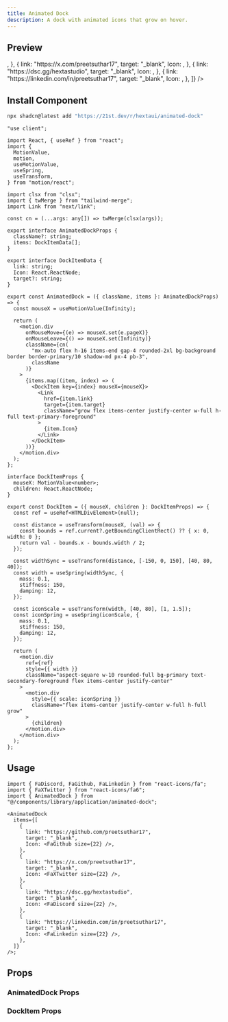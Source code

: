 ```yaml
---
title: Animated Dock
description: A dock with animated icons that grow on hover.
---
```




## Preview

<PreviewContainer>
  <AnimatedDock
    items={[
      {
        link: "https://github.com/preetsuthar17",
        target: "_blank",
        Icon: <FaGithub size={22} />,
      },
      {
        link: "https://x.com/preetsuthar17",
        target: "_blank",
        Icon: <FaXTwitter size={22} />,
      },
      {
        link: "https://dsc.gg/hextastudio",
        target: "_blank",
        Icon: <FaDiscord size={22} />,
      },
      {
        link: "https://linkedin.com/in/preetsuthar17",
        target: "_blank",
        Icon: <FaLinkedin size={22} />,
      },
    ]}
  />
</PreviewContainer>

## Install Component

```bash tab="CLI" title="NPM"
npx shadcn@latest add "https://21st.dev/r/hextaui/animated-dock"
```

```tsx title="AnimatedDock.tsx" tab="Manually"
"use client";

import React, { useRef } from "react";
import {
  MotionValue,
  motion,
  useMotionValue,
  useSpring,
  useTransform,
} from "motion/react";

import clsx from "clsx";
import { twMerge } from "tailwind-merge";
import Link from "next/link";

const cn = (...args: any[]) => twMerge(clsx(args));

export interface AnimatedDockProps {
  className?: string;
  items: DockItemData[];
}

export interface DockItemData {
  link: string;
  Icon: React.ReactNode;
  target?: string;
}

export const AnimatedDock = ({ className, items }: AnimatedDockProps) => {
  const mouseX = useMotionValue(Infinity);

  return (
    <motion.div
      onMouseMove={(e) => mouseX.set(e.pageX)}
      onMouseLeave={() => mouseX.set(Infinity)}
      className={cn(
        "mx-auto flex h-16 items-end gap-4 rounded-2xl bg-background border border-primary/10 shadow-md px-4 pb-3",
        className
      )}
    >
      {items.map((item, index) => (
        <DockItem key={index} mouseX={mouseX}>
          <Link
            href={item.link}
            target={item.target}
            className="grow flex items-center justify-center w-full h-full text-primary-foreground"
          >
            {item.Icon}
          </Link>
        </DockItem>
      ))}
    </motion.div>
  );
};

interface DockItemProps {
  mouseX: MotionValue<number>;
  children: React.ReactNode;
}

export const DockItem = ({ mouseX, children }: DockItemProps) => {
  const ref = useRef<HTMLDivElement>(null);

  const distance = useTransform(mouseX, (val) => {
    const bounds = ref.current?.getBoundingClientRect() ?? { x: 0, width: 0 };
    return val - bounds.x - bounds.width / 2;
  });

  const widthSync = useTransform(distance, [-150, 0, 150], [40, 80, 40]);
  const width = useSpring(widthSync, {
    mass: 0.1,
    stiffness: 150,
    damping: 12,
  });

  const iconScale = useTransform(width, [40, 80], [1, 1.5]);
  const iconSpring = useSpring(iconScale, {
    mass: 0.1,
    stiffness: 150,
    damping: 12,
  });

  return (
    <motion.div
      ref={ref}
      style={{ width }}
      className="aspect-square w-10 rounded-full bg-primary text-secondary-foreground flex items-center justify-center"
    >
      <motion.div
        style={{ scale: iconSpring }}
        className="flex items-center justify-center w-full h-full grow"
      >
        {children}
      </motion.div>
    </motion.div>
  );
};
```

## Usage

```tsx title="Page.tsx"
import { FaDiscord, FaGithub, FaLinkedin } from "react-icons/fa";
import { FaXTwitter } from "react-icons/fa6";
import { AnimatedDock } from "@/components/library/application/animated-dock";

<AnimatedDock
  items={[
    {
      link: "https://github.com/preetsuthar17",
      target: "_blank",
      Icon: <FaGithub size={22} />,
    },
    {
      link: "https://x.com/preetsuthar17",
      target: "_blank",
      Icon: <FaXTwitter size={22} />,
    },
    {
      link: "https://dsc.gg/hextastudio",
      target: "_blank",
      Icon: <FaDiscord size={22} />,
    },
    {
      link: "https://linkedin.com/in/preetsuthar17",
      target: "_blank",
      Icon: <FaLinkedin size={22} />,
    },
  ]}
/>;
```

## Props

### AnimatedDock Props

<AutoTypeTable
  path="./components/library/application/AnimatedDock.tsx"
  name="AnimatedDockProps"
/>

### DockItem Props

<AutoTypeTable
  path="./components/library/application/AnimatedDock.tsx"
  name="DockItemData"
/>
